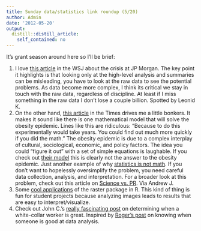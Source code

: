 ```yaml
---
title: Sunday data/statistics link roundup (5/20)
author: Admin
date: '2012-05-20'
output:
  distill::distill_article:
    self_contained: no
---
```


<div>
  It&#8217;s grant season around here so I&#8217;ll be brief:
</div>

  1. I love <a href="http://online.wsj.com/article/SB10001424052702303448404577410341236847980.html" target="_blank">this article</a> in the WSJ about the crisis at JP Morgan. The key point it highlights is that looking only at the high-level analysis and summaries can be misleading, you have to look at the raw data to see the potential problems. As data become more complex, I think its critical we stay in touch with the raw data, regardless of discipline. At least if I miss something in the raw data I don&#8217;t lose a couple billion. Spotted by Leonid K. 
  2. On the other hand, <a href="http://www.nytimes.com/2012/05/15/science/a-mathematical-challenge-to-obesity.html?_r=1" target="_blank">this article</a> in the Times drives me a little bonkers. It makes it sound like there is one mathematical model that will solve the obesity epidemic. Lines like this are ridiculous: &#8220;<span>Because to do this experimentally would take years. You could find out much more quickly if you did the math.&#8221; The obesity epidemic is due to a complex interplay of cultural, sociological, economic, and policy factors. The idea you could &#8220;figure it out&#8221; with a set of simple equations is laughable. If you check out <a href="http://bwsimulator.niddk.nih.gov/" target="_blank">their model</a> this is clearly not the answer to the obesity epidemic. Just another example of why <a href="http://simplystatistics.tumblr.com/post/20902656344/statistics-is-not-math" target="_blank">statistics is not math</a>. If you don&#8217;t want to hopelessly oversimplify the problem, you need careful data collection, analysis, and interpretation. For a broader look at this problem, check out this article on <a href="http://www.american.com/archive/2012/may/science-vs-pr" target="_blank">Science vs. PR</a>. Via Andrew J. </span>
  3. <span>Some <a href="http://freakonometrics.blog.free.fr/index.php?post/2012/04/18/foundwaldo" target="_blank">cool applications</a> of the raster package in R. This kind of thing is fun for student projects because analyzing images leads to results that are easy to interpret/visualize.</span>
  4. <span>Check out John C.&#8217;s <a href="http://www.johndcook.com/blog/2012/05/07/how-do-you-know-when-someone-is-great/" target="_blank">really fascinating post</a> on determining when a white-collar worker is great. Inspired by <a href="http://simplystatistics.tumblr.com/post/22585430491/how-do-you-know-if-someone-is-great-at-data-analysis" target="_blank">Roger&#8217;s post</a> on knowing when someone is good at data analysis. </span>
